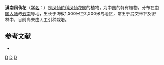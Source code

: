{{Speciesbox 
| taxon = Impatiens duclouxii
| authority = Hook. f.
}}
'''滇南凤仙花'''（[[学名|学名]]：{{lang|la|''Impatiens duclouxii''}}）是[[凤仙花科|凤仙花科]][[凤仙花属|凤仙花属]]的植物，为中国的特有植物。分布在[[中国大陆|中国大陆]]的[[云南|云南]]等地，生长于海拔1,500米至2,500米的地区，常生于混交林下及密林中，目前尚未由人工引种栽培。

== 参考文献 ==
<div class="references-small">
* {{cite web| url =http://www.bioinfo.cn/db05/KmzwSpecies.php?action=view&id=1795| title =滇南凤仙花| work =《中国高等植物数据库全库》| publisher =中国科学院微生物研究所| author =昆明植物研究所| accessdate =2009-02-22| deadurl =yes| archiveurl =https://web.archive.org/web/20160305021043/http://www.bioinfo.cn/db05/KmzwSpecies.php?action=view&id=1795| archivedate =2016-03-05}}
</div>
{{Taxonbar|from=Q15225687}}

[[Category:凤仙花属|D]]
[[Category:中國特有植物|D]]
[[Category:云南植物|D]]